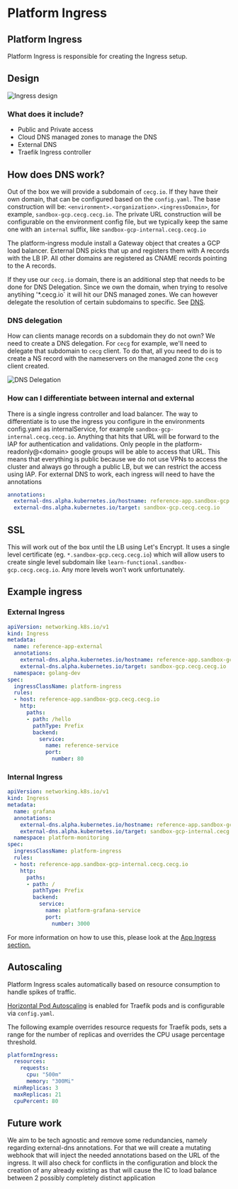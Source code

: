 # Platform Ingress



## Platform Ingress

Platform Ingress is responsible for creating the Ingress setup.

## Design

![Ingress design](/images/platform-ingress/connectivity.png)

### What does it include?

* Public and Private access
* Cloud DNS managed zones to manage the DNS
* External DNS
* Traefik Ingress controller

## How does DNS work?

Out of the box we will provide a subdomain of `cecg.io`. If they have their own domain, that can be configured based on the `config.yaml`. The base construction will be:
`<environment>.<organization>.<ingressDomain>`, for example, `sandbox-gcp.cecg.cecg.io`. The private URL construction will be configurable on the environment config file, but we typically keep the same one with an `internal` suffix, like `sandbox-gcp-internal.cecg.cecg.io`

The platform-ingress module install a Gateway object that creates a GCP load balancer.  External DNS picks that up and registers them with A records with the LB IP. All other domains are registered as CNAME records pointing to the A records.

If they use our `cecg.io` domain, there is an additional step that needs to be done for DNS Delegation. Since we own the domain, when trying to resolve anytihing '*.cecg.io` it will hit our DNS managed zones. We can however delegate the resolution of certain subdomains to specific. See [DNS](./dns).

### DNS delegation

How can clients manage records on a subdomain they do not own? We need to create a DNS delegation.
For `cecg` for example, we'll need to delegate that subdomain to `cecg` client.
To do that, all you need to do is to create a NS record with the nameservers on the managed zone the `cecg` client created.

![DNS Delegation](/images/platform-ingress/dns-delegation.jpg)

### How can I differentiate between internal and external

There is a single ingress controller and load balancer. The way to differentiate is to use the ingress you configure in the environments config.yaml as internalService, for example `sandbox-gcp-internal.cecg.cecg.io`. Anything that hits that URL will be forward to the IAP for authentication and validations. Only people in the platform-readonly@&lt;domain&gt; google groups will be able to access that URL.
This means that everything is public because we do not use VPNs to access the cluster and always go through a public LB, but we can restrict the access using IAP.
For external DNS to work, each ingress will need to have the annotations

```yaml
annotations:
  external-dns.alpha.kubernetes.io/hostname: reference-app.sandbox-gcp.cecg.cecg.io
  external-dns.alpha.kubernetes.io/target: sandbox-gcp.cecg.cecg.io
```

## SSL

This will work out of the box until the LB using Let's Encrypt. It uses a single level certificate (eg. `*.sandbox-gcp.cecg.cecg.io`) which will allow users to create single level subdomain like `learn-functional.sandbox-gcp.cecg.cecg.io`. Any more levels won't work unfortunately.

## Example ingress

### External Ingress

```yaml
apiVersion: networking.k8s.io/v1
kind: Ingress
metadata:
  name: reference-app-external
  annotations:
    external-dns.alpha.kubernetes.io/hostname: reference-app.sandbox-gcp.cecg.cecg.io
    external-dns.alpha.kubernetes.io/target: sandbox-gcp.cecg.cecg.io
  namespace: golang-dev
spec:
  ingressClassName: platform-ingress
  rules:
  - host: reference-app.sandbox-gcp.cecg.cecg.io
    http:
      paths:
      - path: /hello
        pathType: Prefix
        backend:
          service:
            name: reference-service
            port:
              number: 80
```

### Internal Ingress

```yaml
apiVersion: networking.k8s.io/v1
kind: Ingress
metadata:
  name: grafana
  annotations:
    external-dns.alpha.kubernetes.io/hostname: reference-app.sandbox-gcp-internal.cecg.cecg.io
    external-dns.alpha.kubernetes.io/target: sandbox-gcp-internal.cecg.cecg.io
  namespace: platform-monitoring
spec:
  ingressClassName: platform-ingress
  rules:
  - host: reference-app.sandbox-gcp-internal.cecg.cecg.io
    http:
      paths:
      - path: /
        pathType: Prefix
        backend:
          service:
            name: platform-grafana-service
            port:
              number: 3000
```

For more information on how to use this, please look at the [App Ingress section.](../app/ingress)

## Autoscaling

Platform Ingress scales automatically based on resource consumption to handle spikes of traffic.

[Horizontal Pod Autoscaling](https://kubernetes.io/docs/tasks/run-application/horizontal-pod-autoscale/) is enabled for Traefik pods and is configurable via `config.yaml`.

The following example overrides resource requests for Traefik pods, sets a range for the number of replicas
and overrides the CPU usage percentage threshold.

```yaml
platformIngress:
  resources:
    requests:
      cpu: "500m"
      memory: "300Mi"
  minReplicas: 3
  maxReplicas: 21
  cpuPercent: 80
```

## Future work

We aim to be tech agnostic and remove some redundancies, namely regarding external-dns annotations. For that we will create a mutating webhook that will inject the needed annotations based on the URL of the ingress. It will also check for conflicts in the configuration and block the creation of any already existing as that will cause the IC to load balance between 2 possibly completely distinct application
